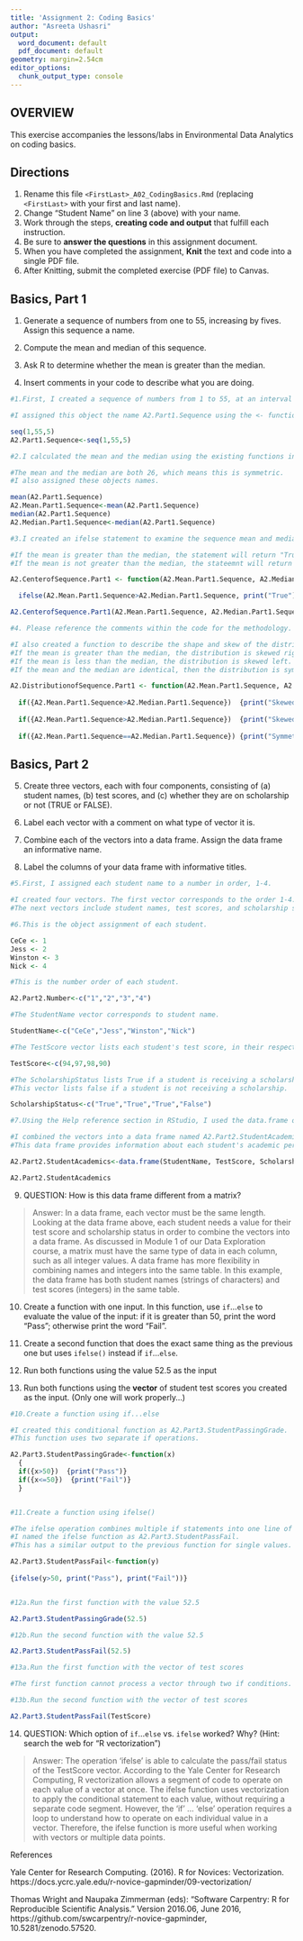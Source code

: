 ```yaml
---
title: 'Assignment 2: Coding Basics'
author: "Asreeta Ushasri"
output:
  word_document: default
  pdf_document: default
geometry: margin=2.54cm
editor_options:
  chunk_output_type: console
---
```


## OVERVIEW

This exercise accompanies the lessons/labs in Environmental Data Analytics on coding basics.

## Directions

1.  Rename this file `<FirstLast>_A02_CodingBasics.Rmd` (replacing `<FirstLast>` with your first and last name).
2.  Change "Student Name" on line 3 (above) with your name.
3.  Work through the steps, **creating code and output** that fulfill each instruction.
4.  Be sure to **answer the questions** in this assignment document.
5.  When you have completed the assignment, **Knit** the text and code into a single PDF file.
6.  After Knitting, submit the completed exercise (PDF file) to Canvas.

## Basics, Part 1

1.  Generate a sequence of numbers from one to 55, increasing by fives. Assign this sequence a name.

2.  Compute the mean and median of this sequence.

3.  Ask R to determine whether the mean is greater than the median.

4.  Insert comments in your code to describe what you are doing.

```r
#1.First, I created a sequence of numbers from 1 to 55, at an interval of 5.

#I assigned this object the name A2.Part1.Sequence using the <- function.

seq(1,55,5)
A2.Part1.Sequence<-seq(1,55,5)

#2.I calculated the mean and the median using the existing functions in R.

#The mean and the median are both 26, which means this is symmetric.
#I also assigned these objects names.

mean(A2.Part1.Sequence)
A2.Mean.Part1.Sequence<-mean(A2.Part1.Sequence)
median(A2.Part1.Sequence)
A2.Median.Part1.Sequence<-median(A2.Part1.Sequence)

#3.I created an ifelse statement to examine the sequence mean and median.

#If the mean is greater than the median, the statement will return "True."
#If the mean is not greater than the median, the stateemnt will return "False."

A2.CenterofSequence.Part1 <- function(A2.Mean.Part1.Sequence, A2.Median.Part1.Sequence)

  ifelse(A2.Mean.Part1.Sequence>A2.Median.Part1.Sequence, print("True"), print("False"))

A2.CenterofSequence.Part1(A2.Mean.Part1.Sequence, A2.Median.Part1.Sequence)

#4. Please reference the comments within the code for the methodology.

#I also created a function to describe the shape and skew of the distribution.
#If the mean is greater than the median, the distribution is skewed right.
#If the mean is less than the median, the distribution is skewed left.
#If the mean and the median are identical, then the distribution is symmetric.

A2.DistributionofSequence.Part1 <- function(A2.Mean.Part1.Sequence, A2.Median.Part1.Sequence)
  
  if({A2.Mean.Part1.Sequence>A2.Median.Part1.Sequence})  {print("SkewedRight")}
    
  if({A2.Mean.Part1.Sequence>A2.Median.Part1.Sequence})  {print("SkewedLeft")}
      
  if({A2.Mean.Part1.Sequence==A2.Median.Part1.Sequence}) {print("Symmetrical")}


```

## Basics, Part 2

5.  Create three vectors, each with four components, consisting of (a) student names, (b) test scores, and (c) whether they are on scholarship or not (TRUE or FALSE).

6.  Label each vector with a comment on what type of vector it is.

7.  Combine each of the vectors into a data frame. Assign the data frame an informative name.

8.  Label the columns of your data frame with informative titles.

```r

#5.First, I assigned each student name to a number in order, 1-4.

#I created four vectors. The first vector corresponds to the order 1-4.
#The next vectors include student names, test scores, and scholarship status.

#6.This is the object assignment of each student.

CeCe <- 1
Jess <- 2
Winston <- 3
Nick <- 4

#This is the number order of each student.

A2.Part2.Number<-c("1","2","3","4")

#The StudentName vector corresponds to student name.

StudentName<-c("CeCe","Jess","Winston","Nick")

#The TestScore vector lists each student's test score, in their respective order.

TestScore<-c(94,97,98,90)

#The ScholarshipStatus lists True if a student is receiving a scholarship.
#This vector lists false if a student is not receiving a scholarship.

ScholarshipStatus<-c("True","True","True","False")

#7.Using the Help reference section in RStudio, I used the data.frame operation.

#I combined the vectors into a data frame named A2.Part2.StudentAcademics.
#This data frame provides information about each student's academic performance.

A2.Part2.StudentAcademics<-data.frame(StudentName, TestScore, ScholarshipStatus)

A2.Part2.StudentAcademics

```

9.  QUESTION: How is this data frame different from a matrix?

> Answer: In a data frame, each vector must be the same length. Looking at the data frame above, each student needs a value for their test score and scholarship status in order to combine the vectors into a data frame. As discussed in Module 1 of our Data Exploration course, a matrix must have the same type of data in each column, such as all integer values. A data frame has more flexibility in combining names and integers into the same table. In this example, the data frame has both student names (strings of characters) and test scores (integers) in the same table.

10. Create a function with one input. In this function, use `if`...`else` to evaluate the value of the input: if it is greater than 50, print the word "Pass"; otherwise print the word "Fail". 

11. Create a second function that does the exact same thing as the previous one but uses `ifelse()` instead if `if`...`else `. 

12. Run both functions using the value 52.5 as the input

13. Run both functions using the **vector** of student test scores you created as the input. (Only one will work properly...)

```r
#10.Create a function using if...else

#I created this conditional function as A2.Part3.StudentPassingGrade.
#This function uses two separate if operations.

A2.Part3.StudentPassingGrade<-function(x)
  {
  if({x>50})  {print("Pass")}
  if({x<=50})  {print("Fail")}
  }


#11.Create a function using ifelse()

#The ifelse operation combines multiple if statements into one line of code.
#I named the ifelse function as A2.Part3.StudentPassFail.
#This has a similar output to the previous function for single values.

A2.Part3.StudentPassFail<-function(y)
  
{ifelse(y>50, print("Pass"), print("Fail"))}


#12a.Run the first function with the value 52.5

A2.Part3.StudentPassingGrade(52.5)

#12b.Run the second function with the value 52.5

A2.Part3.StudentPassFail(52.5)

#13a.Run the first function with the vector of test scores

#The first function cannot process a vector through two if conditions.

#13b.Run the second function with the vector of test scores

A2.Part3.StudentPassFail(TestScore)

```

14. QUESTION: Which option of `if`...`else` vs. `ifelse` worked? Why? (Hint: search the web for "R vectorization")

> Answer: The operation 'ifelse' is able to calculate the pass/fail status of the TestScore vector. According to the Yale Center for Research Computing, R vectorization allows a segment of code to operate on each value of a vector at once. The ifelse function uses vectorization to apply the conditional statement to each value, without requiring a separate code segment. However, the 'if' ... 'else' operation requires a loop to understand how to operate on each individual value in a vector. Therefore, the ifelse function is more useful when working with vectors or multiple data points.

References

Yale Center for Research Computing. (2016). R for Novices: Vectorization.
https://docs.ycrc.yale.edu/r-novice-gapminder/09-vectorization/

Thomas Wright and Naupaka Zimmerman (eds): "Software Carpentry: R for
Reproducible Scientific Analysis."  Version 2016.06, June 2016, https://github.com/swcarpentry/r-novice-gapminder, 10.5281/zenodo.57520.
